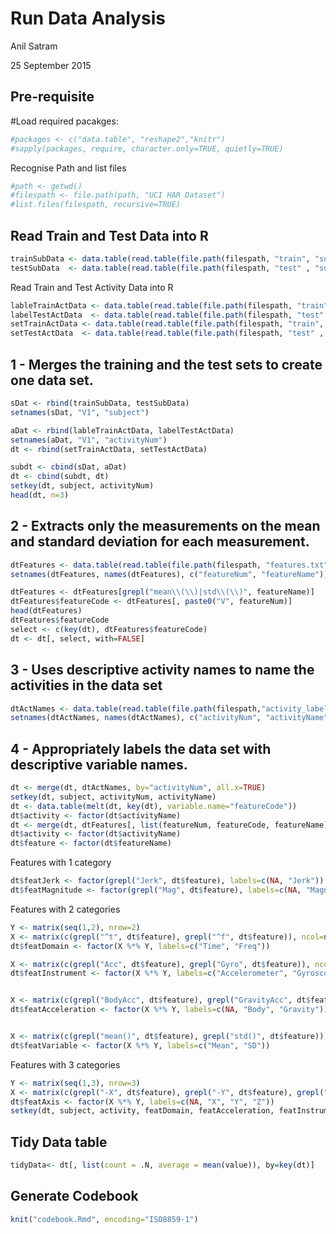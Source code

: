 Run Data Analysis
==================
Anil Satram

25 September 2015


Pre-requisite
-------------
#Load required pacakges:

```r
#packages <- c("data.table", "reshape2","knitr")
#sapply(packages, require, character.only=TRUE, quietly=TRUE)
```

Recognise Path and list files
```r
#path <- getwd()
#filespath <- file.path(path, "UCI HAR Dataset")
#list.files(filespath, recursive=TRUE)
```

Read Train and Test Data into R
-------------------------------
```r
trainSubData <- data.table(read.table(file.path(filespath, "train", "subject_train.txt")))
testSubData  <- data.table(read.table(file.path(filespath, "test" , "subject_test.txt" )))
```

Read Train and Test Activity Data into R
```r
lableTrainActData <- data.table(read.table(file.path(filespath, "train", "Y_train.txt")))
labelTestActData  <- data.table(read.table(file.path(filespath, "test" , "Y_test.txt" )))
setTrainActData <- data.table(read.table(file.path(filespath, "train", "X_train.txt")))
setTestActData  <- data.table(read.table(file.path(filespath, "test" , "X_test.txt" )))

```


1 - Merges the training and the test sets to create one data set.
-------------------------------------------------------------

```r
sDat <- rbind(trainSubData, testSubData)
setnames(sDat, "V1", "subject")

aDat <- rbind(lableTrainActData, labelTestActData)
setnames(aDat, "V1", "activityNum")
dt <- rbind(setTrainActData, setTestActData)

subdt <- cbind(sDat, aDat)
dt <- cbind(subdt, dt)
setkey(dt, subject, activityNum)
head(dt, n=3)
```

2 - Extracts only the measurements on the mean and standard deviation for each measurement.
---------------------------------------------------------------------------------------

```r
dtFeatures <- data.table(read.table(file.path(filespath, "features.txt")))
setnames(dtFeatures, names(dtFeatures), c("featureNum", "featureName"))

dtFeatures <- dtFeatures[grepl("mean\\(\\)|std\\(\\)", featureName)]
dtFeatures$featureCode <- dtFeatures[, paste0("V", featureNum)]
head(dtFeatures)
dtFeatures$featureCode
select <- c(key(dt), dtFeatures$featureCode)
dt <- dt[, select, with=FALSE]
```

3 - Uses descriptive activity names to name the activities in the data set
---------------------------------------------------------------------------

```r
dtActNames <- data.table(read.table(file.path(filespath,"activity_labels.txt")))
setnames(dtActNames, names(dtActNames), c("activityNum", "activityName"))
```
4 - Appropriately labels the data set with descriptive variable names.
-----------------------------------------------------------------------

```r
dt <- merge(dt, dtActNames, by="activityNum", all.x=TRUE)
setkey(dt, subject, activityNum, activityName)
dt <- data.table(melt(dt, key(dt), variable.name="featureCode"))
dt$activity <- factor(dt$activityName)
dt <- merge(dt, dtFeatures[, list(featureNum, featureCode, featureName)], by="featureCode", all.x=TRUE)
dt$activity <- factor(dt$activityName)
dt$feature <- factor(dt$featureName)
```

Features with 1 category
```r
dt$featJerk <- factor(grepl("Jerk", dt$feature), labels=c(NA, "Jerk"))
dt$featMagnitude <- factor(grepl("Mag", dt$feature), labels=c(NA, "Magnitude"))
```

Features with 2 categories
```r
Y <- matrix(seq(1,2), nrow=2)
X <- matrix(c(grepl("^t", dt$feature), grepl("^f", dt$feature)), ncol=nrow(Y))
dt$featDomain <- factor(X %*% Y, labels=c("Time", "Freq"))

X <- matrix(c(grepl("Acc", dt$feature), grepl("Gyro", dt$feature)), ncol=nrow(Y))
dt$featInstrument <- factor(X %*% Y, labels=c("Accelerometer", "Gyroscope"))


X <- matrix(c(grepl("BodyAcc", dt$feature), grepl("GravityAcc", dt$feature)), ncol=nrow(Y))
dt$featAcceleration <- factor(X %*% Y, labels=c(NA, "Body", "Gravity"))


X <- matrix(c(grepl("mean()", dt$feature), grepl("std()", dt$feature)), ncol=nrow(Y))
dt$featVariable <- factor(X %*% Y, labels=c("Mean", "SD"))
```


Features with 3 categories
```r
Y <- matrix(seq(1,3), nrow=3)
X <- matrix(c(grepl("-X", dt$feature), grepl("-Y", dt$feature), grepl("-Z", dt$feature)), ncol=nrow(Y))
dt$featAxis <- factor(X %*% Y, labels=c(NA, "X", "Y", "Z"))
setkey(dt, subject, activity, featDomain, featAcceleration, featInstrument, featJerk, featMagnitude, featVariable, featAxis)
```
Tidy Data table
---------------
```r
tidyData<- dt[, list(count = .N, average = mean(value)), by=key(dt)]
```
Generate Codebook
-------------------
```r
knit("codebook.Rmd", encoding="ISO8859-1")
```




